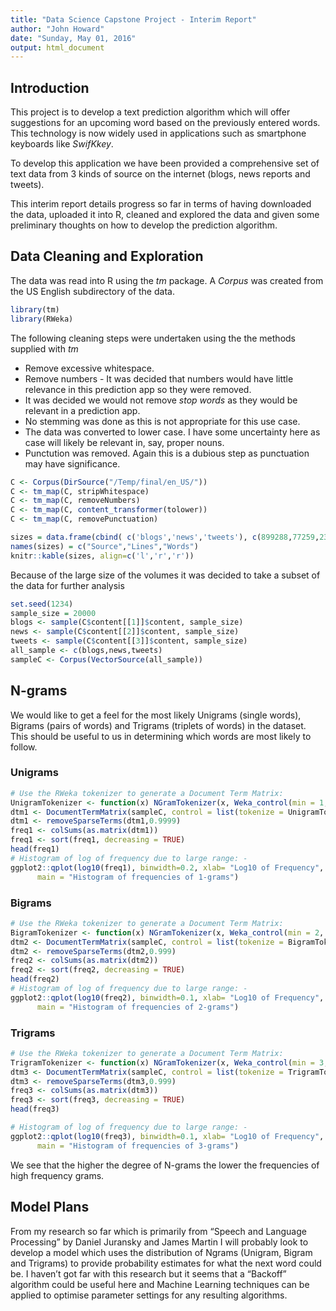 ```yaml
---
title: "Data Science Capstone Project - Interim Report"
author: "John Howard"
date: "Sunday, May 01, 2016"
output: html_document
---
```


## Introduction

This project is to develop a text prediction algorithm which will offer suggestions for an upcoming word based on the previously entered words. This technology is now widely used in applications such as smartphone keyboards like *SwifKkey*. 

To develop this application we have been provided a comprehensive set of text data from 3 kinds of source on the internet (blogs, news reports and tweets). 

This interim report details progress so far in terms of having downloaded the data, uploaded it into R, cleaned and explored the data and given some preliminary thoughts on how to develop the prediction algorithm.

## Data Cleaning and Exploration
The data was read into R using the *tm* package.  A *Corpus* was created from the US English subdirectory of the data.
```r
library(tm)
library(RWeka)
```


The following cleaning steps were undertaken using the the methods supplied with *tm*

* Remove excessive whitespace.
* Remove numbers - It was decided that numbers would have little relevance in this prediction app so they were removed.
* It was decided we would not remove *stop words* as they would be relevant in a prediction app.
* No stemming was done as this is not appropriate for this use case.
* The data was converted to lower case. I have some uncertainty here as case will likely be relevant in, say, proper nouns.
* Punctution was removed. Again this is a dubious step as punctuation may have significance. 

```r
C <- Corpus(DirSource("/Temp/final/en_US/"))
C <- tm_map(C, stripWhitespace)           
C <- tm_map(C, removeNumbers)           
C <- tm_map(C, content_transformer(tolower))   
C <- tm_map(C, removePunctuation)
```

```r
sizes = data.frame(cbind( c('blogs','news','tweets'), c(899288,77259,2360148),c(37562647,2600972,29780591)))
names(sizes) = c("Source","Lines","Words")
knitr::kable(sizes, align=c('l','r','r'))
```

Because of the large size of the volumes it was decided to take a subset of the data for further analysis

```r
set.seed(1234)
sample_size = 20000
blogs <- sample(C$content[[1]]$content, sample_size)
news <- sample(C$content[[2]]$content, sample_size)
tweets <- sample(C$content[[3]]$content, sample_size)
all_sample <- c(blogs,news,tweets)
sampleC <- Corpus(VectorSource(all_sample))
```

## N-grams

We would like to get a feel for the most likely Unigrams (single words), Bigrams (pairs of words) and Trigrams (triplets of words) in the dataset. This should be useful to us in determining which words are most likely to follow.

### Unigrams  

```r
# Use the RWeka tokenizer to generate a Document Term Matrix: 
UnigramTokenizer <- function(x) NGramTokenizer(x, Weka_control(min = 1, max = 1))
dtm1 <- DocumentTermMatrix(sampleC, control = list(tokenize = UnigramTokenizer))
dtm1 <- removeSparseTerms(dtm1,0.9999)
freq1 <- colSums(as.matrix(dtm1))
freq1 <- sort(freq1, decreasing = TRUE)
head(freq1)
# Histogram of log of frequency due to large range: -
ggplot2::qplot(log10(freq1), binwidth=0.2, xlab= "Log10 of Frequency", 
      main = "Histogram of frequencies of 1-grams")
```

### Bigrams  

```r
# Use the RWeka tokenizer to generate a Document Term Matrix: 
BigramTokenizer <- function(x) NGramTokenizer(x, Weka_control(min = 2, max = 2))
dtm2 <- DocumentTermMatrix(sampleC, control = list(tokenize = BigramTokenizer))
dtm2 <- removeSparseTerms(dtm2,0.999)
freq2 <- colSums(as.matrix(dtm2))
freq2 <- sort(freq2, decreasing = TRUE)
head(freq2)
# Histogram of log of frequency due to large range: -
ggplot2::qplot(log10(freq2), binwidth=0.1, xlab= "Log10 of Frequency", 
      main = "Histogram of frequencies of 2-grams")
```

### Trigrams  

```r
# Use the RWeka tokenizer to generate a Document Term Matrix: 
TrigramTokenizer <- function(x) NGramTokenizer(x, Weka_control(min = 3, max = 3))
dtm3 <- DocumentTermMatrix(sampleC, control = list(tokenize = TrigramTokenizer))
dtm3 <- removeSparseTerms(dtm3,0.999)
freq3 <- colSums(as.matrix(dtm3))
freq3 <- sort(freq3, decreasing = TRUE)
head(freq3)

# Histogram of log of frequency due to large range: -
ggplot2::qplot(log10(freq3), binwidth=0.1, xlab= "Log10 of Frequency", 
      main = "Histogram of frequencies of 3-grams")

```  

We see that the higher the degree of N-grams the lower the frequencies of high frequency grams. 

## Model Plans

From my research so far which is primarily from "Speech and Language Processing" by Daniel Juransky and James Martin I will probably look to develop a model which uses the distribution of Ngrams (Unigram, Bigram and Trigrams) to provide probability estimates for what the next word could be. I haven't got far with this research but it seems that a "Backoff" algorithm could be useful here and Machine Learning techniques can be applied to optimise parameter settings for any resulting algorithms.
